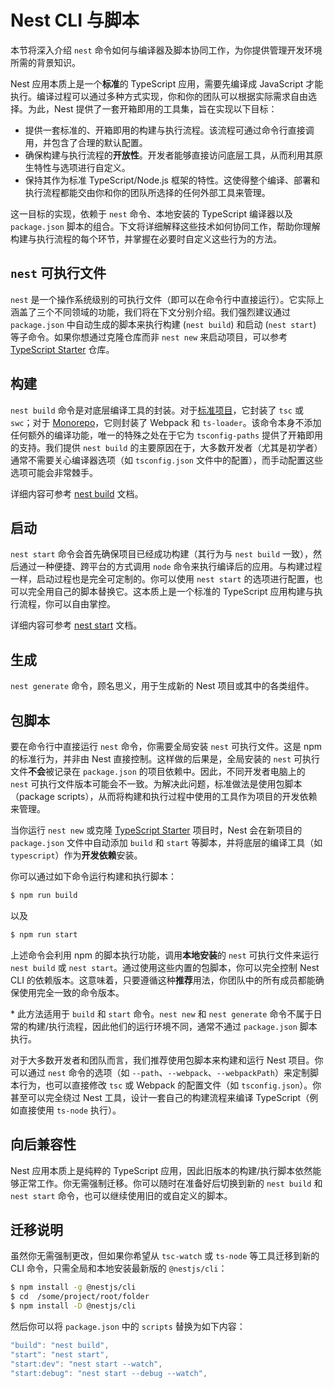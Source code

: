 # Nest CLI 与脚本

本节将深入介绍 `nest` 命令如何与编译器及脚本协同工作，为你提供管理开发环境所需的背景知识。

Nest 应用本质上是一个**标准**的 TypeScript 应用，需要先编译成 JavaScript 才能执行。编译过程可以通过多种方式实现，你和你的团队可以根据实际需求自由选择。为此，Nest 提供了一套开箱即用的工具集，旨在实现以下目标：

- 提供一套标准的、开箱即用的构建与执行流程。该流程可通过命令行直接调用，并包含了合理的默认配置。
- 确保构建与执行流程的**开放性**。开发者能够直接访问底层工具，从而利用其原生特性与选项进行自定义。
- 保持其作为标准 TypeScript/Node.js 框架的特性。这使得整个编译、部署和执行流程都能交由你和你的团队所选择的任何外部工具来管理。

这一目标的实现，依赖于 `nest` 命令、本地安装的 TypeScript 编译器以及 `package.json` 脚本的组合。下文将详细解释这些技术如何协同工作，帮助你理解构建与执行流程的每个环节，并掌握在必要时自定义这些行为的方法。

## `nest` 可执行文件

`nest` 是一个操作系统级别的可执行文件（即可以在命令行中直接运行）。它实际上涵盖了三个不同领域的功能，我们将在下文分别介绍。我们强烈建议通过 `package.json` 中自动生成的脚本来执行构建 (`nest build`) 和启动 (`nest start`) 等子命令。如果你想通过克隆仓库而非 `nest new` 来启动项目，可以参考 [TypeScript Starter](https://github.com/nestjs/typescript-starter) 仓库。

## 构建

`nest build` 命令是对底层编译工具的封装。对于[标准项目](/cli/overview#project-structure)，它封装了 `tsc` 或 `swc`；对于 [Monorepo](/cli/overview#project-structure)，它则封装了 Webpack 和 `ts-loader`。该命令本身不添加任何额外的编译功能，唯一的特殊之处在于它为 `tsconfig-paths` 提供了开箱即用的支持。我们提供 `nest build` 的主要原因在于，大多数开发者（尤其是初学者）通常不需要关心编译器选项（如 `tsconfig.json` 文件中的配置），而手动配置这些选项可能会非常棘手。

详细内容可参考 [nest build](/cli/usages#nest-build) 文档。

## 启动

`nest start` 命令会首先确保项目已经成功构建（其行为与 `nest build` 一致），然后通过一种便捷、跨平台的方式调用 `node` 命令来执行编译后的应用。与构建过程一样，启动过程也是完全可定制的。你可以使用 `nest start` 的选项进行配置，也可以完全用自己的脚本替换它。这本质上是一个标准的 TypeScript 应用构建与执行流程，你可以自由掌控。

详细内容可参考 [nest start](/cli/usages#nest-start) 文档。

## 生成

`nest generate` 命令，顾名思义，用于生成新的 Nest 项目或其中的各类组件。

## 包脚本

要在命令行中直接运行 `nest` 命令，你需要全局安装 `nest` 可执行文件。这是 npm 的标准行为，并非由 Nest 直接控制。这样做的后果是，全局安装的 `nest` 可执行文件**不会**被记录在 `package.json` 的项目依赖中。因此，不同开发者电脑上的 `nest` 可执行文件版本可能会不一致。为解决此问题，标准做法是使用包脚本（package scripts），从而将构建和执行过程中使用的工具作为项目的开发依赖来管理。

当你运行 `nest new` 或克隆 [TypeScript Starter](https://github.com/nestjs/typescript-starter) 项目时，Nest 会在新项目的 `package.json` 文件中自动添加 `build` 和 `start` 等脚本，并将底层的编译工具（如 `typescript`）作为**开发依赖**安装。

你可以通过如下命令运行构建和执行脚本：

```bash
$ npm run build
```

以及

```bash
$ npm run start
```

上述命令会利用 npm 的脚本执行功能，调用**本地安装**的 `nest` 可执行文件来运行 `nest build` 或 `nest start`。通过使用这些内置的包脚本，你可以完全控制 Nest CLI 的依赖版本。这意味着，只要遵循这种**推荐**用法，你团队中的所有成员都能确保使用完全一致的命令版本。

\* 此方法适用于 `build` 和 `start` 命令。`nest new` 和 `nest generate` 命令不属于日常的构建/执行流程，因此他们的运行环境不同，通常不通过 `package.json` 脚本执行。

对于大多数开发者和团队而言，我们推荐使用包脚本来构建和运行 Nest 项目。你可以通过 `nest` 命令的选项（如 `--path`、`--webpack`、`--webpackPath`）来定制脚本行为，也可以直接修改 `tsc` 或 Webpack 的配置文件（如 `tsconfig.json`）。你甚至可以完全绕过 Nest 工具，设计一套自己的构建流程来编译 TypeScript（例如直接使用 `ts-node` 执行）。

## 向后兼容性

Nest 应用本质上是纯粹的 TypeScript 应用，因此旧版本的构建/执行脚本依然能够正常工作。你无需强制迁移。你可以随时在准备好后切换到新的 `nest build` 和 `nest start` 命令，也可以继续使用旧的或自定义的脚本。

## 迁移说明

虽然你无需强制更改，但如果你希望从 `tsc-watch` 或 `ts-node` 等工具迁移到新的 CLI 命令，只需全局和本地安装最新版的 `@nestjs/cli`：

```bash
$ npm install -g @nestjs/cli
$ cd  /some/project/root/folder
$ npm install -D @nestjs/cli
```

然后你可以将 `package.json` 中的 `scripts` 替换为如下内容：

```ts
"build": "nest build",
"start": "nest start",
"start:dev": "nest start --watch",
"start:debug": "nest start --debug --watch",
```
